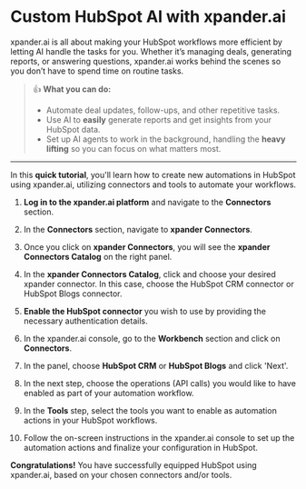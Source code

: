 # Custom HubSpot AI with xpander.ai

xpander.ai is all about making your HubSpot workflows more efficient by letting AI handle the tasks for you. Whether it’s managing deals, generating reports, or answering questions, xpander.ai works behind the scenes so you don’t have to spend time on routine tasks.

> 👍 **What you can do:**
> 
> - Automate deal updates, follow-ups, and other repetitive tasks.
> - Use AI to **easily** generate reports and get insights from your HubSpot data.
> - Set up AI agents to work in the background, handling the **heavy lifting** so you can focus on what matters most.

***

In this **quick tutorial**, you'll learn how to create new automations in HubSpot using xpander.ai, utilizing connectors and tools to automate your workflows.

1. **Log in to the xpander.ai platform** and navigate to the **Connectors** section.

2. In the **Connectors** section, navigate to **xpander Connectors**.

3. Once you click on **xpander Connectors**, you will see the **xpander Connectors Catalog** on the right panel.

4. In the **xpander Connectors Catalog**, click and choose your desired xpander connector. In this case, choose the HubSpot CRM connector or HubSpot Blogs connector.

5. **Enable the HubSpot connector** you wish to use by providing the necessary authentication details.

6. In the xpander.ai console, go to the **Workbench** section and click on **Connectors**.

7. In the panel, choose **HubSpot CRM** or **HubSpot Blogs** and click 'Next'.

8. In the next step, choose the operations (API calls) you would like to have enabled as part of your automation workflow.

9. In the **Tools** step, select the tools you want to enable as automation actions in your HubSpot workflows.

10. Follow the on-screen instructions in the xpander.ai console to set up the automation actions and finalize your configuration in HubSpot.

**Congratulations!** You have successfully equipped HubSpot using xpander.ai, based on your chosen connectors and/or tools.

